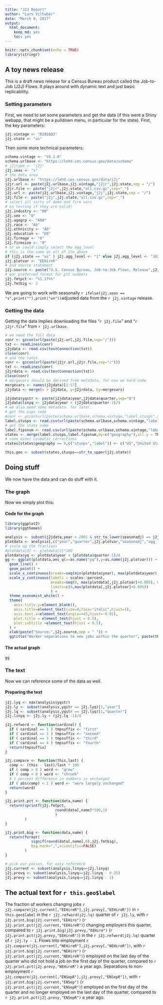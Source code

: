 ```yaml
---
title: "J2J Report"
author: "Lars Vilhuber"
date: "March 8, 2017"
output: 
  html_document: 
    keep_md: yes
    toc: yes
---
```


```r
knitr::opts_chunk$set(echo = TRUE)
library(stringr)

```

## A toy news release

This is a draft news release for a Census Bureau product called the Job-to-Job (J2J) Flows. It plays around with dynamic text and just basic replicability.

### Setting parameters
First, we need to set some parameters and get the data (if this were a Shiny webapp, that might be a pulldown menu, in particular for the state). First, the key parameters:

```r
j2j.vintage <- "R2016Q3"
j2j.state <- "us"
```

Then some more technical parameters:

```r
schema.vintage <- "V4.1.0"
schema.urlbase <- "https://lehd.ces.census.gov/data/schema"
# j2jtype <- "j2j"
j2j.seas <- "s"
# the data area
j2j.urlbase <- "https://lehd.ces.census.gov/data/j2j"
j2jr.url <- paste(j2j.urlbase,j2j.vintage,"j2jr",j2j.state,sep = "/")
j2jr.file <- paste("j2jr",j2j.state,"all.csv.gz",sep="_")
j2j.url <- paste(j2j.urlbase,j2j.vintage,"j2j",j2j.state,sep = "/")
j2j.file <- paste("j2j",j2j.state,"all.csv.gz",sep="_")
# select all sorts of demo and firm vars
# no testing if they are valid!
j2j.industry <- "00" 
j2j.sex <- "0"
j2j.agegrp <- "A00"
j2j.race <- "A0"
j2j.ethnicity <- "A0"
j2j.education <- "E0"
j2j.firmage <- "0"
j2j.firmsize <- "0"
# or we could simply select the agg_level
# this is the same as all of the above
if (j2j.state == "us" ) j2j.agg_level <- "1" else j2j.agg_level <- "1025"
j2j.plotvar <- "EEHireR"
# and source statement
j2j.source <- paste("U.S. Census Bureau, Job-to-Job Flows, Release",j2j.vintage,sep = " ")
# our preferred format for pct numbers
j2j.fmtpct <- "%1.1f%%"
j2j.fmtbig <- 3
```

We are going to work with seasonally `r ifelse(j2j.seas == "s",print(""),print("un"))`adjusted data from the `r j2j.vintage` release.

### Getting the data
Getting the data implies downloading the files "`r j2j.file`" and "`r j2jr.file`" from `r j2j.urlbase`.
```r
# we need the full data
conr <- gzcon(url(paste(j2j.url,j2j.file,sep="/")))
txt <- readLines(conr)
j2jdata <- read.csv(textConnection(txt))
close(conr)
# and the rates
conr <- gzcon(url(paste(j2jr.url,j2jr.file,sep="/")))
txt <- readLines(conr)
j2jrdata <- read.csv(textConnection(txt))
close(conr)
# mergevars should be derived from metadata, for now we hard-code
mergevars <- names(j2jdata)[1:17]
j2jdata <- merge(x = j2jdata, y=j2jrdata, by=mergevars)

j2jdata$yqstr <- paste(j2jdata$year,j2jdata$quarter,sep="Q")
j2jdata$linyq <- j2jdata$year + (j2jdata$quarter-1)/4
# we also need some metadata. for later.
# get the usps code
#conr <- gzcon(url(paste(schema.urlbase,schema.vintage,"label_stusps",sep="/")))
label.stusps <- read.csv(url(paste(schema.urlbase,schema.vintage,"label_stusps.csv",sep="/")),stringsAsFactors = FALSE)[,c("geography","stusps")]
# get the state name
label.fipsnum <- read.csv(url(paste(schema.urlbase,schema.vintage,"label_fipsnum.csv",sep="/")),stringsAsFactors = FALSE)
states <- merge(label.stusps,label.fipsnum,by=c("geography"),all.y = TRUE)
# some minor cosmetic corrections
states[states$geography == 0,c("stusps","label")] <- c("US","United States")

this.geo <- subset(states,stusps==str_to_upper(j2j.state))
```

## Doing stuff
We now have the data and can do stuff with it.

### The graph
Now we simply plot this:

#### Code for the graph
```r
library(ggplot2)
library(ggthemes)

analysis <- subset(j2jdata,year > 2001 & str_to_lower(seasonadj) == j2j.seas & agg_level == j2j.agg_level)
plotdata <- analysis[,c("year","quarter",j2j.plotvar,"seasonadj","agg_level")]
# scale up the fractions
#plotdata[3] <- plotdata[3]*100
plotdata$yq <- plotdata$year + (plotdata$quarter-1)/4
gg <- ggplot(plotdata,aes_q(x=as.name("yq"),y=as.name(j2j.plotvar))) +
  geom_line() + 
  geom_point() +
  scale_x_continuous(breaks=seq(min(plotdata$year), max(plotdata$year), 1)) +
  scale_y_continuous(labels = scales::percent,
                     breaks=seq(0, max(plotdata[,j2j.plotvar]+0.005), 0.005),
                     limits=c(0,max(plotdata[,j2j.plotvar]+0.005))
                     ) +
  theme_economist_white() +
  theme(
    axis.title.y=element_blank(),
    axis.title=element_text(size=8,face="italic",hjust=1),
    axis.text.x=element_text(angle=+45,hjust=-0.02),
    plot.title = element_text(hjust = 0.5),
    plot.subtitle =element_text(hjust = 0.5),
  ) +
  xlab(paste("Source:",j2j.source,sep = " ")) +
  ggtitle("Worker separations to new jobs within the quarter", paste(this.geo$label,"seasonally adjusted",sep=", ")) 
```
#### The actual graph
```r
gg
```

### The text
Now we can reference some of the data as well.

#### Preparing the text
```r
j2j.lyq <- max(analysis$yqstr)
j2j.ly <- subset(analysis,yqstr == j2j.lyq)[1,"year"]
j2j.lq <- subset(analysis,yqstr == j2j.lyq)[1,"quarter"]
j2j.linyq <- j2j.ly + (j2j.lq -1)/4

j2j.refword <- function(cardinal) {
  if ( cardinal == 1 ) tmpsuffix <- "first"
  if ( cardinal == 2 ) tmpsuffix <- "second"
  if ( cardinal == 3 ) tmpsuffix <- "third"
  if ( cardinal == 4 ) tmpsuffix <- "fourth"
  return(tmpsuffix)
}

j2j.compare <- function(this,last) {
  comp <- (this - last)/last * 100
  if ( comp > 0 ) word <- "grew"
  if ( comp < 0 ) word <- "shrunk"
  # 1 percent difference in numbers is unchanged
  if ( abs(comp) < 1 ) word <- "were largely unchanged"
  return(word)
}

j2j.print.pct <- function(data,name) {
  return(sprintf(j2j.fmtpct,
                       round(data[,name]*100,1)
                       )
         )
}

j2j.print.big <- function(data,name) {
  return(format(
            signif(round(data[,name],0),j2j.fmtbig),
            big.mark=",",scientific=FALSE)
         )
}

# pick our poison, for easy reference
j2j.current <- subset(analysis,linyq==j2j.linyq)
j2j.prevq <- subset(analysis,linyq==j2j.linyq - 0.25)
j2j.prevy <- subset(analysis,linyq==j2j.linyq - 1)

```

## The actual text for `r this.geo$label`
The fraction of workers changing jobs 
`r j2j.compare(j2j.current[,"EEHireR"],j2j.prevy[,"EEHireR"])`
in `r this.geo$label`
in the `r j2j.refword(j2j.lq)` quarter of `r j2j.ly`,
with `r j2j.print.big(j2j.current,"EEHire")` 
(`r j2j.print.pct(j2j.current,"EEHireR")`) changing employers this quarter, 
compared to `r j2j.print.big(j2j.prevy,"EEHire")` 
(`r j2j.print.pct(j2j.prevy,"EEHireR")`) 
in the `r j2j.refword(j2j.lq)` quarter of `r j2j.ly - 1`.
Flows into employment
`r j2j.compare(j2j.current[,"NEHireR"],j2j.prevy[,"NEHireR"])`, 
with `r j2j.print.big(j2j.current,"NEHire")`
(`r j2j.print.pct(j2j.current,"NEHireR")`)
employed on the last day of the quarter who did not hold a job on the first day of the quarter,
compared to `r j2j.print.pct(j2j.prevy,"NEHireR")` a year ago.
Separations to non-employment 
`r j2j.compare(j2j.current[,"ENSepR"],j2j.prevy[,"ENSepR"])`, 
with `r j2j.print.big(j2j.current,"ENSep")`
(`r j2j.print.pct(j2j.current,"ENSepR")`) 
employed on the first day of the quarter and no longer employed on the last day of the quarter,
compared to `r j2j.print.pct(j2j.prevy,"ENSepR")` a year ago.


